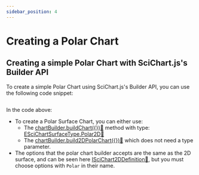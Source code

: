 ```yaml
---
sidebar_position: 4
---
```


# Creating a Polar Chart



## Creating a simple Polar Chart with SciChart.js's Builder API

To create a simple Polar Chart using SciChart.js's Builder API, you can use the following code snippet:

```ts showLineNumbers file=./Basic/demo.js start=region_A_start end=region_A_end
```

<ChartPreviewWrapper jsContent={basicPolarBuilderAPI} />

In the code above:

- To create a Polar Surface Chart, you can either use:
    - The [chartBuilder.buildChart({}):blue_book:](https://www.scichart.com/documentation/js/v4/typedoc/index.html#buildchart) method with type: [ESciChartSurfaceType.Polar2D:blue_book:](https://www.scichart.com/documentation/js/v4/typedoc/enums/escichartsurfacetype.html#polar2d)
    - The [chartBuilder.build2DPolarChart({}):blue_book:](https://www.scichart.com/documentation/js/v4/typedoc/index.html#chartbuilder.build2dpolarchart) which does not need a type parameter.
- The options that the polar chart builder accepts are the same as the 2D surface, and can be seen here [ISciChart2DDefinition:blue_book:](https://www.scichart.com/documentation/js/v4/typedoc/interfaces/iscichart2ddefinition.html), but you must choose options with `Polar` in their name.
